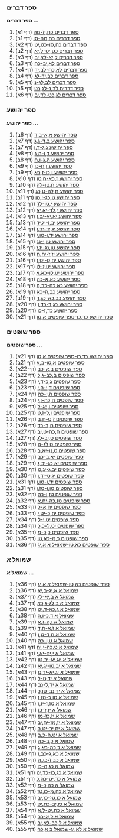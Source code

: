 
=== ספר דברים ===
'''ספר דברים ...'''
#[https://barhama.com/aleppocodex/?image=ALEPPO_CODEX_001r ספר דברים כח,יז-מה] (דף 1א)
#[https://barhama.com/aleppocodex/?image=ALEPPO_CODEX_001v ספר דברים כח,מה-סו] (דף 1ב)
#[https://barhama.com/aleppocodex/?image=ALEPPO_CODEX_002r ספר דברים כח,סו-כט,יט] (דף 2א)
#[https://barhama.com/aleppocodex/?image=ALEPPO_CODEX_002v ספר דברים כט,יט-ל,יא] (דף 2ב)
#[https://barhama.com/aleppocodex/?image=ALEPPO_CODEX_003r ספר דברים ל,יא-לא,יב] (דף 3א)
#[https://barhama.com/aleppocodex/?image=ALEPPO_CODEX_003v ספר דברים לא,יב-כח] (דף 3ב)
#[https://barhama.com/aleppocodex/?image=ALEPPO_CODEX_004r ספר דברים לא,כח-לב,יד] (דף 4א)
#[https://barhama.com/aleppocodex/?image=ALEPPO_CODEX_004v ספר דברים לב,יד-לג] (דף 4ב)
#[https://barhama.com/aleppocodex/?image=ALEPPO_CODEX_005r ספר דברים לב,לג-נ] (דף 5א)
#[https://barhama.com/aleppocodex/?image=ALEPPO_CODEX_005v ספר דברים לב,נ-לג,כט] (דף 5ב)
#[https://barhama.com/aleppocodex/?image=ALEPPO_CODEX_006r ספר דברים לג,כט-לד,יב] (דף 6א)

=== ספר יהושע ===
'''ספר יהושע ...'''
#[https://barhama.com/aleppocodex/?image=ALEPPO_CODEX_006v ספר יהושע א,א-ב,ד] (דף 6ב)
#[https://barhama.com/aleppocodex/?image=ALEPPO_CODEX_007r ספר יהושע ב,ד-ג,ג] (דף 7א)
#[https://barhama.com/aleppocodex/?image=ALEPPO_CODEX_007v ספר יהושע ג,ג-ד,ו] (דף 7ב)
#[https://barhama.com/aleppocodex/?image=ALEPPO_CODEX_008r ספר יהושע ד,ו-ה,ג] (דף 8א)
#[https://barhama.com/aleppocodex/?image=ALEPPO_CODEX_008v ספר יהושע ה,ג-ו,ח] (דף 8ב)
#[https://barhama.com/aleppocodex/?image=ALEPPO_CODEX_009r ספר יהושע ו,ח-כו] (דף 9א)
#[https://barhama.com/aleppocodex/?image=ALEPPO_CODEX_009v ספר יהושע ו,כו-ז,כא] (דף 9ב)
#[https://barhama.com/aleppocodex/?image=ALEPPO_CODEX_010r ספר יהושע ז,כא-ח,טו] (דף 10א)
#[https://barhama.com/aleppocodex/?image=ALEPPO_CODEX_010v ספר יהושע ח,טו-לה] (דף 10ב)
#[https://barhama.com/aleppocodex/?image=ALEPPO_CODEX_011r ספר יהושע ח,לה-ט,כג] (דף 11א)
#[https://barhama.com/aleppocodex/?image=ALEPPO_CODEX_011v ספר יהושע ט,כג-י,טו] (דף 11ב)
#[https://barhama.com/aleppocodex/?image=ALEPPO_CODEX_012r ספר יהושע י,טו-לד] (דף 12א)
#[https://barhama.com/aleppocodex/?image=ALEPPO_CODEX_012v ספר יהושע י,לד-יא,יא] (דף 12ב)
#[https://barhama.com/aleppocodex/?image=ALEPPO_CODEX_013r ספר יהושע יא,יא-יב,ז] (דף 13א)
#[https://barhama.com/aleppocodex/?image=ALEPPO_CODEX_013v ספר יהושע יב,ז-יג,יד] (דף 13ב)
#[https://barhama.com/aleppocodex/?image=ALEPPO_CODEX_014r ספר יהושע יג,יד-יד,ו] (דף 14א)
#[https://barhama.com/aleppocodex/?image=ALEPPO_CODEX_014v ספר יהושע יד,ו-טו,י] (דף 14ב)
#[https://barhama.com/aleppocodex/?image=ALEPPO_CODEX_015r ספר יהושע טו,י-נג] (דף 15א)
#[https://barhama.com/aleppocodex/?image=ALEPPO_CODEX_015v ספר יהושע טו,נג-יז,ז] (דף 15ב)
#[https://barhama.com/aleppocodex/?image=ALEPPO_CODEX_016r ספר יהושע יז,ז-יח,ח] (דף 16א)
#[https://barhama.com/aleppocodex/?image=ALEPPO_CODEX_016v ספר יהושע יח,ט-יט,ז] (דף 16ב)
#[https://barhama.com/aleppocodex/?image=ALEPPO_CODEX_017r ספר יהושע יט,ז-לו] (דף 17א)
#[https://barhama.com/aleppocodex/?image=ALEPPO_CODEX_017v ספר יהושע יט,לו-כא,א] (דף 17ב)
#[https://barhama.com/aleppocodex/?image=ALEPPO_CODEX_018r ספר יהושע כא,א-כה] (דף 18א)
#[https://barhama.com/aleppocodex/?image=ALEPPO_CODEX_018v ספר יהושע כא,כה-כב,ה] (דף 18ב)
#[https://barhama.com/aleppocodex/?image=ALEPPO_CODEX_019r ספר יהושע כב,ה-כא] (דף 19א)
#[https://barhama.com/aleppocodex/?image=ALEPPO_CODEX_019v ספר יהושע כב,כא-כג,ד] (דף 19ב)
#[https://barhama.com/aleppocodex/?image=ALEPPO_CODEX_020r ספר יהושע כג,ד-כד,ו] (דף 20א)
#[https://barhama.com/aleppocodex/?image=ALEPPO_CODEX_020v ספר יהושע כד,ז-כו] (דף 20ב)
#[https://barhama.com/aleppocodex/?image=ALEPPO_CODEX_021r ספר יהושע כד,כו-ספר שופטים א,טו] (דף 21א)

=== ספר שופטים ===
'''ספר שופטים ...'''
#[https://barhama.com/aleppocodex/?image=ALEPPO_CODEX_021r ספר יהושע כד,כו-ספר שופטים א,טו] (דף 21א)
#[https://barhama.com/aleppocodex/?image=ALEPPO_CODEX_021v ספר שופטים א,טו-ב,א] (דף 21ב)
#[https://barhama.com/aleppocodex/?image=ALEPPO_CODEX_022r ספר שופטים ב,א-כב] (דף 22א)
#[https://barhama.com/aleppocodex/?image=ALEPPO_CODEX_022v ספר שופטים ב,כב-ג,כ] (דף 22ב)
#[https://barhama.com/aleppocodex/?image=ALEPPO_CODEX_023r ספר שופטים ג,כ-ד,י] (דף 23א)
#[https://barhama.com/aleppocodex/?image=ALEPPO_CODEX_023v ספר שופטים ד,י-ה,י] (דף 23ב)
#[https://barhama.com/aleppocodex/?image=ALEPPO_CODEX_024r ספר שופטים ה,י-כה] (דף 24א)
#[https://barhama.com/aleppocodex/?image=ALEPPO_CODEX_024v ספר שופטים ה,כה-ו,י] (דף 24ב)
#[https://barhama.com/aleppocodex/?image=ALEPPO_CODEX_025r ספר שופטים ו,יא-ל] (דף 25א)
#[https://barhama.com/aleppocodex/?image=ALEPPO_CODEX_025v ספר שופטים ו,ל-ז,ט] (דף 25ב)
#[https://barhama.com/aleppocodex/?image=ALEPPO_CODEX_026r ספר שופטים ז,ט-ח,ב] (דף 26א)
#[https://barhama.com/aleppocodex/?image=ALEPPO_CODEX_026v ספר שופטים ח,ב-כד] (דף 26ב)
#[https://barhama.com/aleppocodex/?image=ALEPPO_CODEX_027r ספר שופטים ח,כה-ט,יב] (דף 27א)
#[https://barhama.com/aleppocodex/?image=ALEPPO_CODEX_027v ספר שופטים ט,יב-לג] (דף 27ב)
#[https://barhama.com/aleppocodex/?image=ALEPPO_CODEX_028r ספר שופטים ט,לג-נו] (דף 28א)
#[https://barhama.com/aleppocodex/?image=ALEPPO_CODEX_028v ספר שופטים ט,נו-יא,ב] (דף 28ב)
#[https://barhama.com/aleppocodex/?image=ALEPPO_CODEX_029r ספר שופטים יא,ב-כב] (דף 29א)
#[https://barhama.com/aleppocodex/?image=ALEPPO_CODEX_029v ספר שופטים יא,כג-יב,ג] (דף 29ב)
#[https://barhama.com/aleppocodex/?image=ALEPPO_CODEX_030r ספר שופטים יב,ג-יג,ט] (דף 30א)
#[https://barhama.com/aleppocodex/?image=ALEPPO_CODEX_030v ספר שופטים יג,ט-יד,ו] (דף 30ב)
#[https://barhama.com/aleppocodex/?image=ALEPPO_CODEX_031r ספר שופטים יד,ו-טו,ו] (דף 31א)
#[https://barhama.com/aleppocodex/?image=ALEPPO_CODEX_031v ספר שופטים טו,ו-טז,ו] (דף 31ב)
#[https://barhama.com/aleppocodex/?image=ALEPPO_CODEX_032r ספר שופטים טז,ו-כה] (דף 32א)
#[https://barhama.com/aleppocodex/?image=ALEPPO_CODEX_032v ספר שופטים טז,כה-יח,א] (דף 32ב)
#[https://barhama.com/aleppocodex/?image=ALEPPO_CODEX_033r ספר שופטים יח,א-כ] (דף 33א)
#[https://barhama.com/aleppocodex/?image=ALEPPO_CODEX_033v ספר שופטים יח,כ-יט,י] (דף 33ב)
#[https://barhama.com/aleppocodex/?image=ALEPPO_CODEX_034r ספר שופטים יט,י-ל] (דף 34א)
#[https://barhama.com/aleppocodex/?image=ALEPPO_CODEX_034v ספר שופטים יט,ל-כ,כ] (דף 34ב)
#[https://barhama.com/aleppocodex/?image=ALEPPO_CODEX_035r ספר שופטים כ,כ-מ] (דף 35א)
#[https://barhama.com/aleppocodex/?image=ALEPPO_CODEX_035v ספר שופטים כ,מ-כא,טו] (דף 35ב)
#[https://barhama.com/aleppocodex/?image=ALEPPO_CODEX_036r ספר שופטים כא,טו-שמואל א א,יג] (דף 36א)

=== שמואל א ===
'''שמואל א ...'''
#[https://barhama.com/aleppocodex/?image=ALEPPO_CODEX_036r ספר שופטים כא,טו-שמואל א א,יג] (דף 36א)
#[https://barhama.com/aleppocodex/?image=ALEPPO_CODEX_036v שמואל א א,יג-ב,יא] (דף 36ב)
#[https://barhama.com/aleppocodex/?image=ALEPPO_CODEX_037r שמואל א ב,יא-לג] (דף 37א)
#[https://barhama.com/aleppocodex/?image=ALEPPO_CODEX_037v שמואל א ב,לג-ג,כא] (דף 37ב)
#[https://barhama.com/aleppocodex/?image=ALEPPO_CODEX_038r שמואל א ג,כא-ד,יט] (דף 38א)
#[https://barhama.com/aleppocodex/?image=ALEPPO_CODEX_038v שמואל א ד,כ-ו,ה] (דף 38ב)
#[https://barhama.com/aleppocodex/?image=ALEPPO_CODEX_039r שמואל א ו,ה-ז,א] (דף 39א)
#[https://barhama.com/aleppocodex/?image=ALEPPO_CODEX_039v שמואל א ז,א-ח,ד] (דף 39ב)
#[https://barhama.com/aleppocodex/?image=ALEPPO_CODEX_040r שמואל א ח,ד-ט,ו] (דף 40א)
#[https://barhama.com/aleppocodex/?image=ALEPPO_CODEX_040v שמואל א ט,ו-כה] (דף 40ב)
#[https://barhama.com/aleppocodex/?image=ALEPPO_CODEX_041r שמואל א ט,כה-י,יח] (דף 41א)
#[https://barhama.com/aleppocodex/?image=ALEPPO_CODEX_041v שמואל א י,יח-יא,י] (דף 41ב)
#[https://barhama.com/aleppocodex/?image=ALEPPO_CODEX_042r שמואל א יא,יא-יב,טו] (דף 42א)
#[https://barhama.com/aleppocodex/?image=ALEPPO_CODEX_042v שמואל א יב,טו-יג,יא] (דף 42ב)
#[https://barhama.com/aleppocodex/?image=ALEPPO_CODEX_043r שמואל א יג,יא-יד,ט] (דף 43א)
#[https://barhama.com/aleppocodex/?image=ALEPPO_CODEX_043v שמואל א יד,ט-ל] (דף 43ב)
#[https://barhama.com/aleppocodex/?image=ALEPPO_CODEX_044r שמואל א יד,ל-נב] (דף 44א)
#[https://barhama.com/aleppocodex/?image=ALEPPO_CODEX_044v שמואל א יד,נב-טו,כ] (דף 44ב)
#[https://barhama.com/aleppocodex/?image=ALEPPO_CODEX_045r שמואל א טו,כ-טז,ז] (דף 45א)
#[https://barhama.com/aleppocodex/?image=ALEPPO_CODEX_045v שמואל א טז,ז-יז,ז] (דף 45ב)
#[https://barhama.com/aleppocodex/?image=ALEPPO_CODEX_046r שמואל א יז,ז-כז] (דף 46א)
#[https://barhama.com/aleppocodex/?image=ALEPPO_CODEX_046v שמואל א יז,כז-מז] (דף 46ב)
#[https://barhama.com/aleppocodex/?image=ALEPPO_CODEX_047r שמואל א יז,מז-יח,יב] (דף 47א)
#[https://barhama.com/aleppocodex/?image=ALEPPO_CODEX_047v שמואל א יח,יב-יט,ה] (דף 47ב)
#[https://barhama.com/aleppocodex/?image=ALEPPO_CODEX_048r שמואל א יט,ה-כ,ב] (דף 48א)
#[https://barhama.com/aleppocodex/?image=ALEPPO_CODEX_048v שמואל א כ,ב-כה] (דף 48ב)
#[https://barhama.com/aleppocodex/?image=ALEPPO_CODEX_049r שמואל א כ,כה-כא,ג] (דף 49א)
#[https://barhama.com/aleppocodex/?image=ALEPPO_CODEX_049v שמואל א כא,ג-כב,ז] (דף 49ב)
#[https://barhama.com/aleppocodex/?image=ALEPPO_CODEX_050r שמואל א כב,ז-כג,ה] (דף 50א)
#[https://barhama.com/aleppocodex/?image=ALEPPO_CODEX_050v שמואל א כג,ה-כו] (דף 50ב)
#[https://barhama.com/aleppocodex/?image=ALEPPO_CODEX_051r שמואל א כג,כז-כד,יט] (דף 51א)
#[https://barhama.com/aleppocodex/?image=ALEPPO_CODEX_051v שמואל א כד,יט-כה,כ] (דף 51ב)
#[https://barhama.com/aleppocodex/?image=ALEPPO_CODEX_052r שמואל א כה,כ-מ] (דף 52א)
#[https://barhama.com/aleppocodex/?image=ALEPPO_CODEX_052v שמואל א כה,מ-כו,טז] (דף 52ב)
#[https://barhama.com/aleppocodex/?image=ALEPPO_CODEX_053r שמואל א כו,טז-כז,יב] (דף 53א)
#[https://barhama.com/aleppocodex/?image=ALEPPO_CODEX_053v שמואל א כז,יב-כח,יט] (דף 53ב)
#[https://barhama.com/aleppocodex/?image=ALEPPO_CODEX_054r שמואל א כח,יט-ל,א] (דף 54א)
#[https://barhama.com/aleppocodex/?image=ALEPPO_CODEX_054v שמואל א ל,א-כב] (דף 54ב)
#[https://barhama.com/aleppocodex/?image=ALEPPO_CODEX_055r שמואל א ל,כב-לא,יב] (דף 55א)
#[https://barhama.com/aleppocodex/?image=ALEPPO_CODEX_055v שמואל א לא,יג-שמואל ב א,כה] (דף 55ב)
